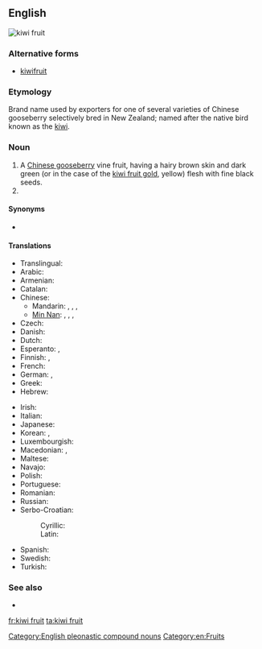 ==English==
[[Image:Kiwi (Actinidia chinensis) 1 Luc Viatour.jpg|thumb|kiwi fruit]]
{{wikipedia|kiwifruit}}

===Alternative forms===
* [[kiwifruit]]

===Etymology===
Brand name used by exporters for one of several varieties of Chinese gooseberry selectively bred in New Zealand; named after the native bird known as the [[kiwi]].

===Noun===
{{en-noun|sg=[[kiwi]] [[fruit]]|kiwi fruit}}

# A [[Chinese gooseberry]] vine fruit, having a hairy brown skin and dark green (or in the case of the [[kiwi fruit gold]], yellow) flesh with fine black seeds.
# {{plural of|kiwi fruit}}

====Synonyms====
* {{sense|fruit}} {{l|en|kiwi}} {{qualifier|US informal; rare in [[New Zealand]]}}

====Translations====
{{trans-top|fruit}}
* Translingual: {{tø|mul|Actinidia deliciosa}}
* Arabic: {{t|ar|كيوي|m|tr=kiiwi}}
* Armenian: {{t-|hy|կիվի|tr=kivi}}
* Catalan: {{t|ca|kiwi|m}}
* Chinese:
** Mandarin: {{t-|cmn|獼猴桃|sc=Hani}}, {{t-|cmn|猕猴桃|tr=míhóutáo|sc=Hani}}, {{t|zh|奇異果|sc=Hani}}, {{t|zh|奇异果|tr=qíyìguǒ|sc=Hani}}
** [[Min Nan]]: {{tø|nan|羊桃|tr=iûⁿ-thô|sc=Hans}}, {{tø|nan|猴桃仔|tr=kâu-thô-á|sc=Hans}}, {{tø|nan|豬公藤|tr=ti-kong-tîn, tu-kong-tîn|sc=Hans}}, {{tø|nan|紅蒂蛇|tr=âng-tì-chôa|sc=Hans}}
* Czech: {{t+|cs|kiwi|n}}
* Danish: {{t-|da|kiwi}}
* Dutch: {{t+|nl|kiwi|m}}
* Esperanto: {{t-|eo|kivio|xs=Esperanto}},  {{t-|eo|kivifrukto|xs=Esperanto}}
* Finnish: {{t+|fi|kiivi}}, {{t|fi|kiivihedelmä}}
* French: {{t+|fr|kiwi|m}}
* German: {{t+|de|Kiwi|f}}, {{t-|de|chinesische Stachelbeere|f}}
* Greek: {{t|el|ακτινίδιο|n}}
* Hebrew: {{t|he|קיוי|tr=kivi}}
{{trans-mid}}
* Irish: {{t|ga|cíobhaí|m}}
* Italian: {{t+|it|kiwi|m}}
* Japanese: {{t-|ja|キーウィフルーツ|tr=kiwifurutsu}}
* Korean: {{t+|ko|다래|tr=darae|sc=Hang}},  {{t+|ko|키위|tr=kiwi|sc=Hang}}
* Luxembourgish: {{t|lb|Kiwi|m}}
* Macedonian: {{t-|mk|киви|n|tr=kívi}},  {{t|mk|актинида|f|tr=aktinída}}
* Maltese: {{t-|mt|kiwi|xs=Maltese}}
* Navajo: {{tø|nv|chʼil dishooí}}
* Polish: {{t+|pl|kiwi|n}}
* Portuguese: {{t+|pt|quivi|m}}
* Romanian: {{t|ro|kiwi|m}}
* Russian: {{t+|ru|киви|m|tr=kívi}} {{indeclinable}}
* Serbo-Croatian:
*: Cyrillic: {{t|sh|киви|m}}
*: Latin: {{t|sh|kivi|m}}
* Spanish: {{t+|es|kiwi}}
* Swedish: {{t-|sv|kiwi}}
* Turkish: {{t+|tr|kivi}}
{{trans-bottom}}

===See also===
* {{l|en|kiwi fruit gold}}<!--A similar fruit with yellow flesh.-->

[[Category:English pleonastic compound nouns]]
[[Category:en:Fruits]]

[[fr:kiwi fruit]]
[[ta:kiwi fruit]]
